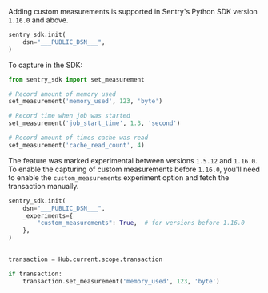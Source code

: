 Adding custom measurements is supported in Sentry's Python SDK version `1.16.0` and above.


```python
sentry_sdk.init(
    dsn="___PUBLIC_DSN___",
)
```

To capture in the SDK:

```python
from sentry_sdk import set_measurement

# Record amount of memory used
set_measurement('memory_used', 123, 'byte')

# Record time when job was started
set_measurement('job_start_time', 1.3, 'second')

# Record amount of times cache was read
set_measurement('cache_read_count', 4)
```

The feature was marked experimental between versions `1.5.12` and `1.16.0`.
To enable the capturing of custom measurements before `1.16.0`, you'll need to enable the `custom_measurements` experiment option
and fetch the transaction manually.


```python
sentry_sdk.init(
    dsn="___PUBLIC_DSN___",
    _experiments={
        "custom_measurements": True,  # for versions before 1.16.0
    },
)


transaction = Hub.current.scope.transaction

if transaction:
    transaction.set_measurement('memory_used', 123, 'byte')
```

